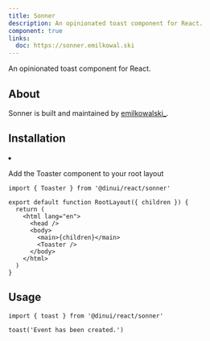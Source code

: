 ```yaml
---
title: Sonner
description: An opinionated toast component for React.
component: true
links:
  doc: https://sonner.emilkowal.ski
---
```



<Toaster client:idle />

An opinionated toast component for React.


<Example path="ui/sonner-demo" />

## About

Sonner is built and maintained by [emilkowalski\_](https://twitter.com/emilkowalski_).

## Installation


<InstallationGuide path="ui/sonner">
<li>
  <p>Add the Toaster component to your root layout</p>

```tsx
import { Toaster } from '@dinui/react/sonner'

export default function RootLayout({ children }) {
  return (
    <html lang="en">
      <head />
      <body>
        <main>{children}</main>
        <Toaster />
      </body>
    </html>
  )
}
```

</li>
</InstallationGuide>

## Usage

```tsx
import { toast } from '@dinui/react/sonner'
```

```tsx
toast('Event has been created.')
```
